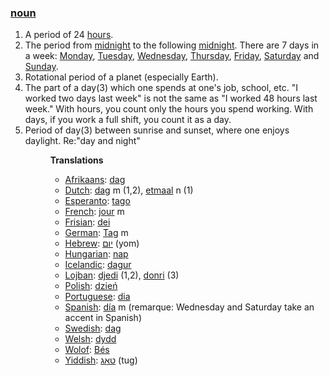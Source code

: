 ===[[noun]]===
#A period of 24 [[hour]]s.
#The period from [[midnight]] to the following [[midnight]]. There are 7 days in a week: [[Monday]], [[Tuesday]], [[Wednesday]], [[Thursday]], [[Friday]], [[Saturday]] and [[Sunday]].
#Rotational period of a planet (especially Earth).
#The part of a day(3) which one spends at one's job, school, etc. "I worked two days last week" is not the same as "I worked 48 hours last week." With hours, you count only the hours you spend working. With days, if you work a full shift, you count it as a day.
#Period of day(3) between sunrise and sunset, where one enjoys daylight. Re:"day and night"
#:'''Translations'''
#:*[[Afrikaans]]: [[dag]]
#:*[[Dutch]]: [[dag]] m (1,2), [[etmaal]] n (1)
#:*[[Esperanto]]: [[tago]]
#:*[[French]]: [[jour]] m
#:*[[Frisian]]: [[dei]]
#:*[[German]]: [[Tag]] m
#:*[[Hebrew]]: [[יום]] (yom)
#:*[[Hungarian]]: [[nap]]
#:*[[Icelandic]]: [[dagur]]
#:*[[Lojban]]: [[djedi]] (1,2), [[donri]] (3)
#:*[[Polish]]: [[dzień]]
#:*[[Portuguese]]: [[dia]]
#:*[[Spanish]]: [[día]] m (remarque: Wednesday and Saturday take an accent in Spanish)
#:*[[Swedish]]: [[dag]]
#:*[[Welsh]]: [[dydd]]
#:*[[Wolof]]: [[Bés]]
#:*[[Yiddish]]: [[טאָג]] (tug)